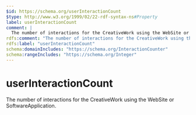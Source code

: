 ```yaml
---
$id: https://schema.org/userInteractionCount
$type: http://www.w3.org/1999/02/22-rdf-syntax-ns#Property
label: userInteractionCount
comment: |
  The number of interactions for the CreativeWork using the WebSite or SoftwareApplication.
rdfs:comment: "The number of interactions for the CreativeWork using the WebSite or SoftwareApplication."
rdfs:label: "userInteractionCount"
schema:domainIncludes: "https://schema.org/InteractionCounter"
schema:rangeIncludes: "https://schema.org/Integer"
---
```


# userInteractionCount

The number of interactions for the CreativeWork using the WebSite or SoftwareApplication.

